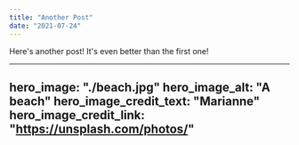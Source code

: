 ```yaml
---
title: "Another Post"
date: "2021-07-24"
---
```


Here's another post! It's even better than the first one!

---
hero_image: "./beach.jpg"
hero_image_alt: "A beach"
hero_image_credit_text: "Marianne"
hero_image_credit_link: "https://unsplash.com/photos/"
---